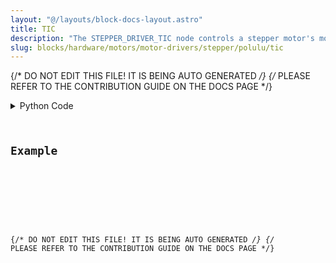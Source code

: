 ```yaml
---
layout: "@/layouts/block-docs-layout.astro"
title: TIC
description: "The STEPPER_DRIVER_TIC node controls a stepper motor's movement with a TIC driver."
slug: blocks/hardware/motors/motor-drivers/stepper/polulu/tic
---
```


{/* DO NOT EDIT THIS FILE! IT IS BEING AUTO GENERATED */}
{/* PLEASE REFER TO THE CONTRIBUTION GUIDE ON THE DOCS PAGE */}


<PythonDocsDisplay docstring={docstring} />
<details>
<summary>Python Code</summary>



<Code code={pythonCode} lang="py" wrap theme="dracula" />

[Find this Flojoy Block on GitHub](https://github.com/flojoy-ai/blocks/blob/main/blocks/HARDWARE/MOTORS/MOTOR_DRIVERS/STEPPER/POLULU/TIC/TIC.py)

</details>

## Example


<GetHelpWidget />


<AppDisplay app={app} blockName="TIC" client:visible />


<Example />

{/* DO NOT EDIT THIS FILE! IT IS BEING AUTO GENERATED */}
{/* PLEASE REFER TO THE CONTRIBUTION GUIDE ON THE DOCS PAGE */}
